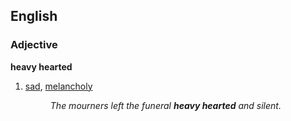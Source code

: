 ==English==
===Adjective===
'''heavy hearted'''
#{{idiom}} [[sad]], [[melancholy]]
#:''The mourners left the funeral '''heavy hearted''' and silent.''